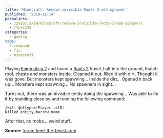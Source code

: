 ```yaml
---
title: 'Minecraft: Remove invisible Roots 2 mob spawner'
published: '2018-11-14'
permalinks:
  - /2018/11/14/minecraft-remove-invisible-roots-2-mob-spawner/
  - /?p=3245
categories:
  - gaming
tags:
  - command
  - fix
  - minecraft
---
```


Playing <a href="https://minecraft.curseforge.com/projects/enigmatica2">Enigmatica 2</a> and found a <a href="https://minecraft.curseforge.com/projects/roots">Roots 2</a> hovel, half into the ground, thatch roof, chests and monsters inside. Cleaned it out, filled it with dirt. Thought it was gone. But monsters kept spawning... Inside the dirt... Opened it back up... Monsters kept spawning... No spawners in sight...

Turns out, there was an invisible entity doing the spawning... Was able to fix it by standing close by and running the following command:

```text
/kill @e[type=!Player,r=10]
Killed entity.barrow.name
```

After that, no mobs... weird stuff...

**Source:** <a href="https://forum.feed-the-beast.com/threads/ftb-revelations-roots-mob-spawning.275568/">forum.feed-the-beast.com</a>
